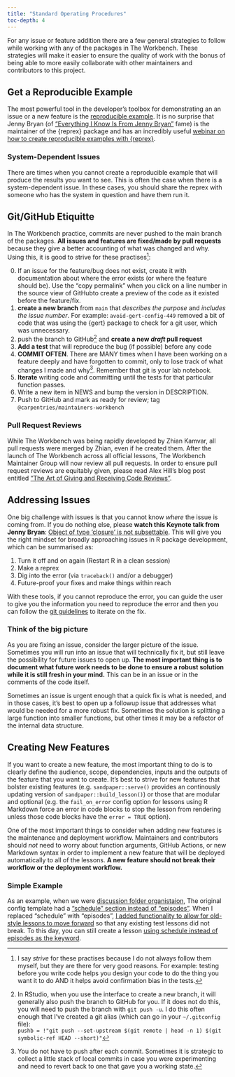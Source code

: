 ```yaml
---
title: "Standard Operating Procedures"
toc-depth: 4
---
```


For any issue or feature addition there are a few general strategies to follow
while working with any of the packages in The Workbench. These strategies will
make it easier to ensure the quality of work with the bonus of being able to
more easily collaborate with other maintainers and contributors to this project.

## Get a Reproducible Example

The most powerful tool in the developer's toolbox for demonstrating an an issue
or a new feature is the [reproducible example](https://reprex.tidyverse.org/).
It is no surprise that Jenny Bryan (of ["Everything I Know Is From Jenny
Bryan"][eikifjb] fame) is the maintainer of the {reprex} package and has an
incredibly useful [webinar on how to create reproducible examples with
{reprex}][learn-reprex].

::: {.callout-warning}

### System-Dependent Issues

There are times when you cannot create a reproducible example that will
produce the results you want to see. This is often the case when there is a
system-dependent issue. In these cases, you should share the reprex with someone
who has the system in question and have them run it.

:::

[eikifjb]: https://github.com/MonkmanMH/EIKIFJB#readme
[learn-reprex]: https://reprex.tidyverse.org/articles/learn-reprex.html

## Git/GitHub Etiquitte {#sec-git-etiquitte}

In The Workbench practice, commits are never pushed to the main branch of the
packages. **All issues and features are fixed/made by pull requests** because
they give a better accounting of what was changed and why. Using this, it is
good to strive for these practises[^striving]:

0. If an issue for the feature/bug does not exist, create it with documentation
   about where the error exists (or where the feature should be). Use the
   "copy permalink" when you click on a line number in the source view of
   GitHubto create a preview of the code as it existed before the feature/fix.
1. **create a new branch** from `main` that _describes the purpose_ and
   _includes the issue number_. For example: `avoid-gert-config-449` removed a
   bit of code that was using the {gert} package to check for a git user, which
   was unnecessary.
2. push the branch to GitHub[^rstudio-branch] and **create a new _draft_ pull
   request**
3. **Add a test** that will reproduce the bug (if possible) before any code
4. **COMMIT OFTEN**. There are MANY times when I have been working on a feature
   deeply and have forgotten to commit, only to lose track of what changes I
   made and why[^local-commits]. Remember that git is your lab notebook.
5. **Iterate** writing code and committing until the tests for that particular
   function passes.
6. Write a new item in NEWS and bump the version in DESCRIPTION.
7. Push to GitHub and mark as ready for review; tag 
   `@carpentries/maintainers-workbench`

[^striving]: I say _strive_ for these practises because I do not always follow
  them myself, but they are there for very good reasons. For example: testing
  before you write code helps you design your code to do the thing you want it
  to do AND it helps avoid confirmation bias in the tests.
[^local-commits]: You do not have to push after each commit. Sometimes it is
  strategic to collect a little stack of local commits in case you were
  experimenting and need to revert back to one that gave you a working state.
[^rstudio-branch]: In RStudio, when you use the interface to create a new
  branch, it will generally also push the branch to GitHub for you. If it does
  not do this, you will need to push the branch with `git push -u`. I do this
  often enough that I've created a git alias (which can go in your
  `~/.gitconfig` file): \
  `pushb = !"git push --set-upstream $(git remote | head -n 1) $(git symbolic-ref HEAD --short)"`

### Pull Request Reviews

While The Workbench was being rapidly developed by Zhian Kamvar, all pull
requests were merged by Zhian, even if he created them. After the launch of The
Workbench across all official lessons, The Workbench Maintainer Group will now
review all pull requests. In order to ensure pull request reviews are equitably
given, please read Alex Hill's blog post entitled ["The Art of Giving and 
Receiving Code Reviews"](https://www.alexandra-hill.com/2018/06/25/the-art-of-giving-and-receiving-code-reviews/).

## Addressing Issues

One big challenge with issues is that you cannot know _where_ the issue is
coming from. If you do nothing else, please **watch this Keynote talk from Jenny
Bryan**: [Object of type 'closure' is not
subsettable](https://rstd.io/debugging). This will give you the right mindset
for broadly approaching issues in R package development, which can be summarised
as:

1. Turn it off and on again (Restart R in a clean session)
2. Make a reprex
3. Dig into the error (via `traceback()` and/or a debugger)
4. Future-proof your fixes and make things within reach

With these tools, if you cannot reproduce the error, you can guide the user to
give you the information you need to reproduce the error and then you can follow
the [git guidelines](#sec-git-etiquitte) to iterate on the fix.



:::{.callout-warning}

### Think of the big picture

As you are fixing an issue, consider the larger picture of the issue. Sometimes
you will run into an issue that will technically fix it, but still leave the
possibility for future issues to open up. **The most important thing is to 
document what future work needs to be done to ensure a robust solution while
it is still fresh in your mind.** This can be in an issue or in the comments of
the code itself.

Sometimes an issue is urgent enough that a quick fix is what is needed, and in
those cases, it's best to open up a followup issue that addresses what would be
needed for a more robust fix. Sometimes the solution is splitting a large
function into smaller functions, but other times it may be a refactor of the
internal data structure.

:::

## Creating New Features

If you want to create a new feature, the most important thing to do is to
clearly define the audience, scope, dependencies, inputs and the outputs of the
feature that you want to create. It's best to strive for new features that
bolster existing features (e.g. `sandpaper::serve()` provides an continously
updating version of `sandpaper::build_lesson()`) or those that are modular and
optional (e.g. the `fail_on_error` config option for lessons using R Markdown
force an error in code blocks to stop the lesson from rendering unless those
code blocks have the `error = TRUE` option).

One of the most important things to consider when adding new features is the
maintenance and deployment workflow. Maintainers and contributors should _not_
need to worry about function arguments, GitHub Actions, or new Markdown syntax
in order to implement a new feature that will be deployed automatically to all
of the lessons. **A new feature should not break their workflow or the
deployment workflow.**


::: {.callout-note}

### Simple Example

As an example, when we were [discussion folder
organistaion](https://github.com/carpentries/sandpaper/issues/22), The original
config template had a ["schedule" section instead of
"episodes"](https://github.com/carpentries/sandpaper/commit/10551dfb09cb2552fcaa66eea2fa74ea5c100364#diff-fc6f18d0825f8309389a92d09efbe28ec11fce8e4b0e1f382d72edf5fedd5a8a).
When I replaced "schedule" with "episodes", [I added functionality to allow for
old-style lessons to move
forward](https://github.com/carpentries/sandpaper/commit/10551dfb09cb2552fcaa66eea2fa74ea5c100364#diff-5d50756d97851a5359304a6cc94ddeff9caf56981e61663081401b0b4f6579e6R17) so that any existing test lessons did not break. 
To this day, you can still
create a lesson [using schedule instead of episodes as the keyword](https://github.com/carpentries/sandpaper/blame/cde890790d509c5c92c539d0adf69a6672354094/R/utils-paths-source.R#L72-L76).

:::

